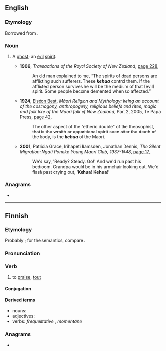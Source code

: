 ==English==

===Etymology===
Borrowed from {{bor|en|mi|-}}.

===Noun===
{{en-noun|s|kehua}}

# {{lb|en|New Zealand}} A [[ghost]]; an [[evil]] [[spirit]].
#* '''1906''', ''Transactions of the Royal Society of New Zealand'', [http://books.google.com.au/books?id=rC6-CwFDT4IC&q=%22kehua%22&dq=%22kehua%22&hl=en&ei=NpehTbLFIM_BcZmDxf0B&sa=X&oi=book_result&ct=result&resnum=10&ved=0CFMQ6AEwCQ page 228],
#*: An old man explained to me, “The spirits of dead persons are afflicting such sufferers. These '''''kehua''''' control them. If the afflicted person survives he will be the medium of that [evil] spirit. Some people become demented when so affected.”
#* '''1924''', [[w:Elsdon Best|Elsdon Best]], ''Māori Religion and Mythology: being an account of the cosmogony, anthropogeny, religious beliefs and rites, magic and folk lore of the Māori folk of New Zealand'', Part 2, 2005, Te Papa Press, [http://books.google.com.au/books?id=GZLXAAAAMAAJ&q=%22kehua%22&dq=%22kehua%22&hl=en&ei=fqKhTd3oA5m0cK2BsYAC&sa=X&oi=book_result&ct=result&resnum=4&ved=0CDUQ6AEwAzgK page 42],
#*: The other aspect of the "etheric double" of the theosophist, that is the wraith or apparitional spirit seen after the death of the body, is the '''''kehua''''' of the Maori.
#* '''2001''', Patricia Grace, Irihapeti Ramsden, Jonathan Dennis, ''The Silent Migration: Ngati Poneke Young Maori Club, 1937-1948'', [http://books.google.com.au/books?id=WRSCu-TOufIC&pg=PA17&dq=%22kehua%22&hl=en&ei=5qmhTfvMN4HZcabYgP4B&sa=X&oi=book_result&ct=result&resnum=7&ved=0CEYQ6AEwBjgo#v=onepage&q=%22kehua%22&f=false page 17],
#*: We'd say, 'Ready? Steady. Go!' And we'd run past his bedroom. Grandpa would be in his armchair looking out. We'd flash past crying out, ‘'''Kehua'''! '''Kehua'''!’

===Anagrams===
* {{anagrams|en|a=aehku|Hauke}}

----

==Finnish==

===Etymology===
Probably {{suffix|fi|kehä|ua}}; for the semantics, compare {{m|fi|kehottaa||to recommend, urge}}.

===Pronunciation===
{{fi-pronunciation|*}}

===Verb===
{{fi-verb}}

# {{lb|fi|transitive|_|+ partitive}} to [[praise]], [[tout]]
#: {{ux|fi|Kuinka '''kehun''' naista kauniiksi?|How should I '''praise''' a woman's beauty?}}
#: {{ux|fi|Hän '''kehui''' minua artikkelistani.|He '''praised''' me for my article.}}

====Conjugation====
{{fi-conj-sanoa|keh|||u|a}}

====Derived terms====
* nouns: {{l|fi|kehu}}
* adjectives: {{l|fi|kehuttava}}
* verbs: ''frequentative'' {{l|fi|kehuskella}}, ''momentane'' {{l|fi|kehaista}}

===Anagrams===
* {{anagrams|fi|a=aehku|uhkea}}